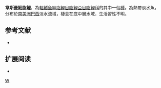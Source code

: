{{Speciesbox 
| taxon = Hyphessobrycon weitzmanorum
| status = NE
| status_system = IUCN3.1
| authority =  [[Lima|Lima]] & [[Moreira|Moreira]], 2003
| synonyms = 
}}
'''韋斯曼魮脂鯉'''，為[[輻鰭魚綱|輻鰭魚綱]][[脂鯉目|脂鯉目]][[脂鯉亞目|脂鯉亞目]][[脂鯉科|脂鯉科]]的其中一個[[種|種]]，為熱帶淡水魚，分布於[[南美洲|南美洲]][[巴西|巴西]]淡水流域，棲息在底中層水域，生活習性不明。

==参考文献==
{{refbegin}}
*{{FishBase_species|genus=Hyphessobrycon|species=werneri|year=2013|month=12}}
{{refend}}

== 扩展阅读 ==
{{refbegin}}
*{{wikispecies-inline|Hyphessobrycon werneri|韋斯曼魮脂鯉}}
{{refend}}
{{Taxonbar|from=Q5602056}}

[[Category:魮脂鯉屬|W]]


{{魚類小作品}}